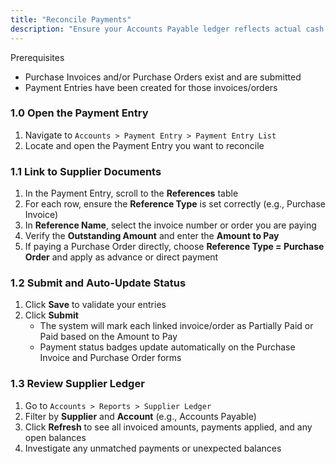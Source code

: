 ```yaml
---
title: "Reconcile Payments"
description: "Ensure your Accounts Payable ledger reflects actual cash outflows by matching Payment Entries to their corresponding Purchase Invoices and Purchase Orders in the CGIC App."
---
```


<Info>
  Prerequisites

  - Purchase Invoices and/or Purchase Orders exist and are submitted
  - Payment Entries have been created for those invoices/orders
</Info>

### 1.0 Open the Payment Entry

1. Navigate to `Accounts > Payment Entry > Payment Entry List`
2. Locate and open the Payment Entry you want to reconcile

### 1.1 Link to Supplier Documents

1. In the Payment Entry, scroll to the **References** table
2. For each row, ensure the **Reference Type** is set correctly (e.g., Purchase Invoice)
3. In **Reference Name**, select the invoice number or order you are paying
4. Verify the **Outstanding Amount** and enter the **Amount to Pay**
5. If paying a Purchase Order directly, choose **Reference Type = Purchase Order** and apply as advance or direct payment

### 1.2 Submit and Auto-Update Status

1. Click **Save** to validate your entries
2. Click **Submit**
   - The system will mark each linked invoice/order as Partially Paid or Paid based on the Amount to Pay
   - Payment status badges update automatically on the Purchase Invoice and Purchase Order forms

### 1.3  Review Supplier Ledger

1. Go to `Accounts > Reports > Supplier Ledger`
2. Filter by **Supplier** and **Account** (e.g., Accounts Payable)
3. Click **Refresh** to see all invoiced amounts, payments applied, and any open balances
4. Investigate any unmatched payments or unexpected balances